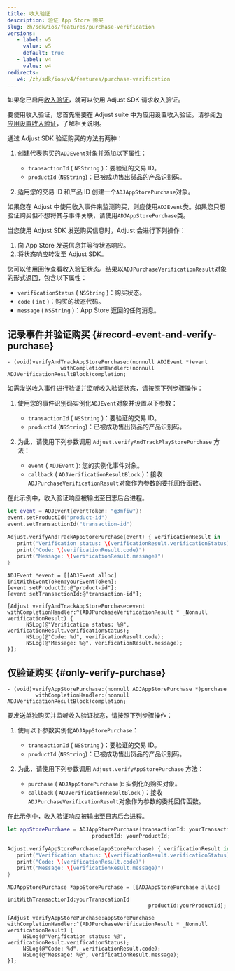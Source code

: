 ```yaml
---
title: 收入验证
description: 验证 App Store 购买
slug: zh/sdk/ios/features/purchase-verification
versions:
   - label: v5
     value: v5
     default: true
   - label: v4
     value: v4
redirects:
   v4: /zh/sdk/ios/v4/features/purchase-verification
---
```


如果您已启用[收入验证](https://help.adjust.com/zh/article/purchase-verification)，就可以使用 Adjust SDK 请求收入验证。

<Callout type="important">

要使用收入验证，您首先需要在 Adjust suite 中为应用设置收入验证。请参阅[为应用设置收入验证](https://help.adjust.com/zh/article/set-up-purchase-verification-for-your-app)，了解相关说明。

</Callout>

通过 Adjust SDK 验证购买的方法有两种：

1. 创建代表购买的`ADJEvent`对象并添加以下属性：

   - `transactionId` \( `NSString` \)：要验证的交易 ID。
   - `productId` \(`NSString`\)：已被成功售出货品的产品识别码。

2. 适用您的交易 ID 和产品 ID 创建一个`ADJAppStorePurchase`对象。

<Callout type="tip">

如果您在 Adjust 中使用收入事件来监测购买，则应使用`ADJEvent`类。如果您只想验证购买但不想将其与事件关联，请使用`ADJAppStorePurchase`类。

</Callout>

当您使用 Adjust SDK 发送购买信息时，Adjust 会进行下列操作：

1. 向 App Store 发送信息并等待状态响应。
2. 将状态响应转发至 Adjust SDK。

您可以使用回传查看收入验证状态。结果以`ADJPurchaseVerificationResult`对象的形式返回，包含以下属性：

- `verificationStatus` \( `NSString` \)：购买状态。
- `code` \( `int` \)：购买的状态代码。
- `message` \( `NSString` \)：App Store 返回的任何消息。

## 记录事件并验证购买 {#record-event-and-verify-purchase}

<CodeBlock title="方法签名">

```objc
- (void)verifyAndTrackAppStorePurchase:(nonnull ADJEvent *)event
                 withCompletionHandler:(nonnull ADJVerificationResultBlock)completion;
```

</CodeBlock>

如需发送收入事件进行验证并监听收入验证状态，请按照下列步骤操作：

1. 使用您的事件识别码实例化`ADJEvent`对象并设置以下参数：

   - `transactionId` \( `NSString` \)：要验证的交易 ID。
   - `productId` \(`NSString`\)：已被成功售出货品的产品识别码。

2. 为此，请使用下列参数调用 `Adjust.verifyAndTrackPlayStorePurchase` 方法：
   - `event` \( `ADJEvent` \): 您的实例化事件对象。
   - `callback` \( `ADJVerificationResultBlock` \)：接收`ADJPurchaseVerificationResult`对象作为参数的委托回传函数。

在此示例中，收入验证响应被输出至日志后台进程。

<Tabs>
<Tab title="Swift" sync="swift">

```swift
let event = ADJEvent(eventToken: "g3mfiw")!
event.setProductId("product-id")
event.setTransactionId("transaction-id")

Adjust.verifyAndTrackAppStorePurchase(event) { verificationResult in
   print("Verification status: \(verificationResult.verificationStatus)")
   print("Code: \(verificationResult.code)")
   print("Message: \(verificationResult.message)")
}
```

</Tab>
<Tab title="Objective-C" sync="objc">

```objc
ADJEvent *event = [[ADJEvent alloc] initWithEventToken:yourEventToken];
[event setProductId:@"product-id"];
[event setTransactionId:@"transaction-id"];

[Adjust verifyAndTrackAppStorePurchase:event withCompletionHandler:^(ADJPurchaseVerificationResult * _Nonnull verificationResult) {
      NSLog(@"Verification status: %@", verificationResult.verificationStatus);
      NSLog(@"Code: %d", verificationResult.code);
      NSLog(@"Message: %@", verificationResult.message);
}];
```

</Tab>
</Tabs>

## 仅验证购买 {#only-verify-purchase}

<CodeBlock title="方法签名">

```objc
- (void)verifyAppStorePurchase:(nonnull ADJAppStorePurchase *)purchase
         withCompletionHandler:(nonnull ADJVerificationResultBlock)completion;
```

</CodeBlock>

要发送单独购买并监听收入验证状态，请按照下列步骤操作：

1. 使用以下参数实例化`ADJAppStorePurchase`：

   - `transactionId` \( `NSString` \)：要验证的交易 ID。
   - `productId` \(`NSString`\)：已被成功售出货品的产品识别码。

2. 为此，请使用下列参数调用 `Adjust.verifyAppStorePurchase` 方法：
   - `purchase` \( `ADJAppStorePurchase` \): 实例化的购买对象。
   - `callback` \( `ADJVerificationResultBlock` \)：接收`ADJPurchaseVerificationResult`对象作为参数的委托回传函数。

在此示例中，收入验证响应被输出至日志后台进程。

<Tabs>
<Tab title="Swift" sync="swift">

```swift
let appStorePurchase = ADJAppStorePurchase(transactionId: yourTransactionId,
                           productId: yourProductId;

Adjust.verifyAppStorePurchase(appStorePurchase) { verificationResult in
   print("Verification status: \(verificationResult.verificationStatus)")
   print("Code: \(verificationResult.code)")
   print("Message: \(verificationResult.message)")
}
```

</Tab>
<Tab title="Objective-C" sync="objc">

```objc
ADJAppStorePurchase *appStorePurchase = [[ADJAppStorePurchase alloc]
                                             initWithTransactionId:yourTranscationId
                                             productId:yourProductId];

[Adjust verifyAppStorePurchase:appStorePurchase withCompletionHandler:^(ADJPurchaseVerificationResult * _Nonnull verificationResult) {
     NSLog(@"Verification status: %@", verificationResult.verificationStatus);
     NSLog(@"Code: %d", verificationResult.code);
     NSLog(@"Message: %@", verificationResult.message);
}];
```

</Tab>
</Tabs>
